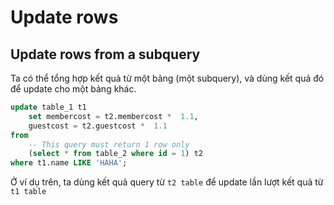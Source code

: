 # Update rows

## Update rows from a subquery

Ta có thể tổng hợp kết quả từ một bảng (một subquery), và dùng kết quả đó để update cho một bảng khác.

```sql
update table_1 t1 
	set membercost = t2.membercost *  1.1, 
	guestcost = t2.guestcost *  1.1  
from
	-- This query must return 1 row only
	(select * from table_2 where id = 1) t2
where t1.name LIKE 'HAHA';
```

Ở ví dụ trên, ta dùng kết quả query từ `t2 table` để update lần lượt kết quả từ `t1 table`
